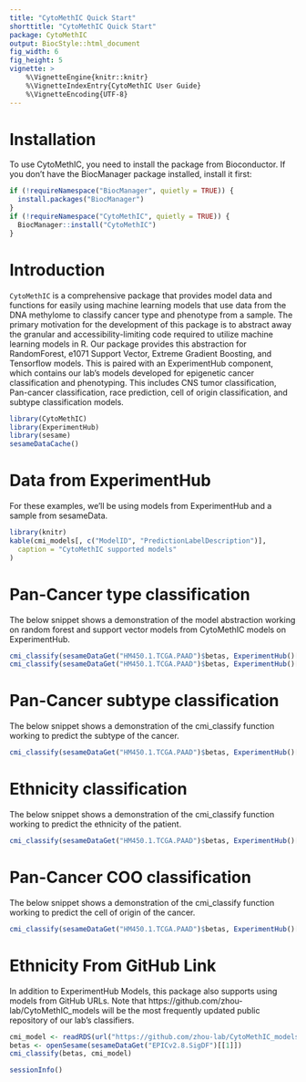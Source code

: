 ```yaml
---
title: "CytoMethIC Quick Start"
shorttitle: "CytoMethIC Quick Start"
package: CytoMethIC
output: BiocStyle::html_document
fig_width: 6
fig_height: 5
vignette: >
    %\VignetteEngine{knitr::knitr}
    %\VignetteIndexEntry{CytoMethIC User Guide}
    %\VignetteEncoding{UTF-8}
---
```

# Installation
To use CytoMethIC, you need to install the package from Bioconductor. If you don't have the BiocManager package installed, install it first:
```r
if (!requireNamespace("BiocManager", quietly = TRUE)) {
  install.packages("BiocManager")
}
if (!requireNamespace("CytoMethIC", quietly = TRUE)) {
  BiocManager::install("CytoMethIC")
}
```
# Introduction

`CytoMethIC` is a comprehensive package that provides model data and functions for easily using machine learning models that use data from the DNA methylome to classify cancer type and phenotype from a sample. The primary motivation for the development of this package is to abstract away the granular and accessibility-limiting code required to utilize machine learning models in R. Our package provides this abstraction for RandomForest, e1071 Support Vector, Extreme Gradient Boosting, and Tensorflow models. This is paired with an ExperimentHub component, which contains our lab's models developed for epigenetic cancer classification and phenotyping. This includes CNS tumor classification, Pan-cancer classification, race prediction, cell of origin classification, and subtype classification models.

```r
library(CytoMethIC)
library(ExperimentHub)
library(sesame)
sesameDataCache()
```

# Data from ExperimentHub

For these examples, we'll be using models from ExperimentHub and a sample from sesameData.
```r
library(knitr)
kable(cmi_models[, c("ModelID", "PredictionLabelDescription")],
  caption = "CytoMethIC supported models"
)
```

# Pan-Cancer type classification
The below snippet shows a demonstration of the model abstraction working on random forest and support vector models from CytoMethIC models on ExperimentHub.

```r
cmi_classify(sesameDataGet("HM450.1.TCGA.PAAD")$betas, ExperimentHub()[["EH8395"]])
cmi_classify(sesameDataGet("HM450.1.TCGA.PAAD")$betas, ExperimentHub()[["EH8396"]])
```

# Pan-Cancer subtype classification
The below snippet shows a demonstration of the cmi_classify function working to predict the subtype of the cancer.
```r
cmi_classify(sesameDataGet("HM450.1.TCGA.PAAD")$betas, ExperimentHub()[["EH8422"]])
```

# Ethnicity classification

The below snippet shows a demonstration of the cmi_classify function working to predict the ethnicity of the patient.
```r
cmi_classify(sesameDataGet("HM450.1.TCGA.PAAD")$betas, ExperimentHub()[["EH8421"]])
```
# Pan-Cancer COO classification
The below snippet shows a demonstration of the cmi_classify function working to predict the cell of origin of the cancer.
```r
cmi_classify(sesameDataGet("HM450.1.TCGA.PAAD")$betas, ExperimentHub()[["EH8423"]])
```

# Ethnicity From GitHub Link
In addition to ExperimentHub Models, this package also supports using models from GitHub URLs. Note that https://github.com/zhou-lab/CytoMethIC_models will be the most frequently updated public repository of our lab's classifiers.
```r
cmi_model <- readRDS(url("https://github.com/zhou-lab/CytoMethIC_models/raw/main/models/Race3_rfcTCGA_InfHum3.rds"))
betas <- openSesame(sesameDataGet("EPICv2.8.SigDF")[[1]])
cmi_classify(betas, cmi_model)
```

```r
sessionInfo()
```
